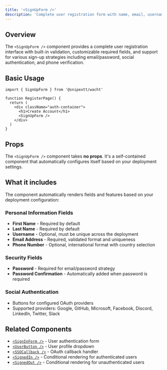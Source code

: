 ```yaml
---
title: '<SignUpForm />'
description: 'Complete user registration form with name, email, username, phone, password fields and social authentication'
---
```


## Overview

The `<SignUpForm />` component provides a complete user registration interface with built-in validation, customizable required fields, and support for various sign-up strategies including email/password, social authentication, and phone verification.

## Basic Usage

```tsx
import { SignUpForm } from '@snipextt/wacht'

function RegisterPage() {
  return (
    <div className="auth-container">
      <h1>Create Account</h1>
      <SignUpForm />
    </div>
  )
}
```

## Props

The `<SignUpForm />` component takes **no props**. It's a self-contained component that automatically configures itself based on your deployment settings.

## What it includes

The component automatically renders fields and features based on your deployment configuration:

### Personal Information Fields
- **First Name** - Required by default
- **Last Name** - Required by default  
- **Username** - Optional, must be unique across the deployment
- **Email Address** - Required, validated format and uniqueness
- **Phone Number** - Optional, international format with country selection

### Security Fields
- **Password** - Required for email/password strategy
- **Password Confirmation** - Automatically added when password is required

### Social Authentication
- Buttons for configured OAuth providers
- Supported providers: Google, GitHub, Microsoft, Facebook, Discord, LinkedIn, Twitter, Slack

## Related Components

- [`<SignInForm />`](/components/signin-form) - User authentication form
- [`<UserButton />`](/components/user-button) - User profile dropdown  
- [`<SSOCallback />`](/components/sso-callback) - OAuth callback handler
- [`<SignedIn />`](/components/signed-in) - Conditional rendering for authenticated users
- [`<SignedOut />`](/components/signed-out) - Conditional rendering for unauthenticated users